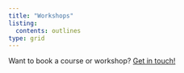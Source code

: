 ```yaml
---
title: "Workshops"
listing:
  contents: outlines
type: grid
---
```


Want to book a course or workshop?  [Get in touch!](../contact.qmd)